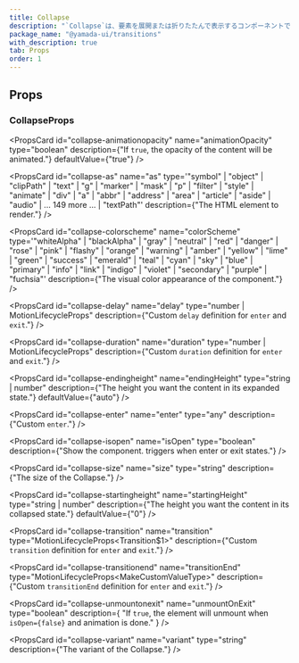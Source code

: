 ```yaml
---
title: Collapse
description: "`Collapse`は、要素を展開または折りたたんで表示するコンポーネントです。"
package_name: "@yamada-ui/transitions"
with_description: true
tab: Props
order: 1
---
```


## Props

### CollapseProps

<PropsCard
  id="collapse-animationopacity"
  name="animationOpacity"
  type="boolean"
  description={"If `true`, the opacity of the content will be animated."}
  defaultValue={"true"}
/>

<PropsCard
  id="collapse-as"
  name="as"
  type='"symbol" | "object" | "clipPath" | "text" | "g" | "marker" | "mask" | "p" | "filter" | "style" | "animate" | "div" | "a" | "abbr" | "address" | "area" | "article" | "aside" | "audio" | ... 149 more ... | "textPath"'
  description={"The HTML element to render."}
/>

<PropsCard
  id="collapse-colorscheme"
  name="colorScheme"
  type='"whiteAlpha" | "blackAlpha" | "gray" | "neutral" | "red" | "danger" | "rose" | "pink" | "flashy" | "orange" | "warning" | "amber" | "yellow" | "lime" | "green" | "success" | "emerald" | "teal" | "cyan" | "sky" | "blue" | "primary" | "info" | "link" | "indigo" | "violet" | "secondary" | "purple" | "fuchsia"'
  description={"The visual color appearance of the component."}
/>

<PropsCard
  id="collapse-delay"
  name="delay"
  type="number | MotionLifecycleProps<number>"
  description={"Custom `delay` definition for `enter` and `exit`."}
/>

<PropsCard
  id="collapse-duration"
  name="duration"
  type="number | MotionLifecycleProps<number>"
  description={"Custom `duration` definition for `enter` and `exit`."}
/>

<PropsCard
  id="collapse-endingheight"
  name="endingHeight"
  type="string | number"
  description={"The height you want the content in its expanded state."}
  defaultValue={"auto"}
/>

<PropsCard
  id="collapse-enter"
  name="enter"
  type="any"
  description={"Custom `enter`."}
/>

<PropsCard
  id="collapse-isopen"
  name="isOpen"
  type="boolean"
  description={"Show the component. triggers when enter or exit states."}
/>

<PropsCard
  id="collapse-size"
  name="size"
  type="string"
  description={"The size of the Collapse."}
/>

<PropsCard
  id="collapse-startingheight"
  name="startingHeight"
  type="string | number"
  description={"The height you want the content in its collapsed state."}
  defaultValue={"0"}
/>

<PropsCard
  id="collapse-transition"
  name="transition"
  type="MotionLifecycleProps<Transition$1>"
  description={"Custom `transition` definition for `enter` and `exit`."}
/>

<PropsCard
  id="collapse-transitionend"
  name="transitionEnd"
  type="MotionLifecycleProps<MakeCustomValueType<TargetProperties>>"
  description={"Custom `transitionEnd` definition for `enter` and `exit`."}
/>

<PropsCard
  id="collapse-unmountonexit"
  name="unmountOnExit"
  type="boolean"
  description={
    "If `true`, the element will unmount when `isOpen={false}` and animation is done."
  }
/>

<PropsCard
  id="collapse-variant"
  name="variant"
  type="string"
  description={"The variant of the Collapse."}
/>
